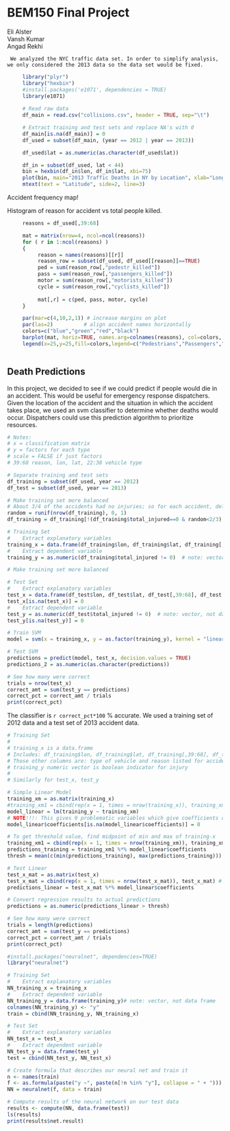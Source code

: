 BEM150 Final Project
========================================================
Eli Alster  
Vansh Kumar  
Angad Rekhi  

     We analyzed the NYC traffic data set. In order to simplify analysis, we only considered the 2013 data so the data set would be fixed.
  
```r
     library("plyr")
     library("hexbin")
     #install.packages('e1071', dependencies = TRUE)
     library(e1071)
     
     # Read raw data
     df_main = read.csv("collisions.csv", header = TRUE, sep="\t")

     # Extract training and test sets and replace NA's with 0
     df_main[is.na(df_main)] = 0
     df_used = subset(df_main, (year == 2012 | year == 2013))

     df_used$lat = as.numeric(as.character(df_used$lat))
```

```r
     df_in = subset(df_used, lat < 44)
     bin = hexbin(df_in$lon, df_in$lat, xbi=75)
     plot(bin, main="2013 Traffic Deaths in NY by Location", xlab="Longitude", ylab="")
     mtext(text = "Latitude", side=2, line=3)
```
Accident frequency map!

Histogram of reason for accident vs total people killed.

```r
     reasons = df_used[,39:68]

     mat = matrix(nrow=4, ncol=ncol(reasons))
     for ( r in 1:ncol(reasons) ) 
     {
          reason = names(reasons)[[r]]
          reason_row = subset(df_used, df_used[[reason]]==TRUE)
          ped = sum(reason_row[,"pedestr_killed"])
          pass = sum(reason_row[,"passengers_killed"])
          motor = sum(reason_row[,"motorists_killed"])
          cycle = sum(reason_row[,"cyclists_killed"])
          
          mat[,r] = c(ped, pass, motor, cycle)
     }

     par(mar=c(4,10,2,1)) # increase margins on plot 
     par(las=2)          # align accident names horizontally
     colors=c("blue","green","red","black")
     barplot(mat, horiz=TRUE, names.arg=colnames(reasons), col=colors, main="2013 NYC Deaths by Kind of Accident", xlab="Number of Deaths", xlim=c(0,40), cex.names=0.5)
     legend(x=25,y=25,fill=colors,legend=c("Pedestrians","Passengers","Motorists","Cyclists"))
 
```

Death Predictions
------------------

In this project, we decided to see if we could predict if people would die in an accident. This would be useful for emergency response dispatchers. Given the location of the accident and the situation in which the accident takes place, we used an svm classifier to determine whether deaths would occur. Dispatchers could use this prediction algorithm to prioritize resources.

``` r

# Notes:
# x = classification matrix
# y = factors for each type
# scale = FALSE if just factors
# 39:68 reason, lon, lat, 22:38 vehicle type

# Separate training and test sets
df_training = subset(df_used, year == 2012)
df_test = subset(df_used, year == 2013)

# Make training set more balanced
# About 3/4 of the accidents had no injuries; so for each accident, delete it with probability 2/3 to roughly balance the training set
random = runif(nrow(df_training), 0, 1)
df_training = df_training[!(df_training$total_injured==0 & random<2/3),]

# Training Set
#    Extract explanatory variables
training_x = data.frame(df_training$lon, df_training$lat, df_training[,39:68], df_training[,22:38])
#    Extract dependent variable
training_y = as.numeric(df_training$total_injured != 0)  # note: vector, not data frame

# Make training set more balanced 

# Test Set
#    Extract explanatory variables
test_x = data.frame(df_test$lon, df_test$lat, df_test[,39:68], df_test[,22:38])
test_x[is.na(test_x)] = 0
#    Extract dependent variable
test_y = as.numeric(df_test$total_injured != 0)  # note: vector, not data frame
test_y[is.na(test_y)] = 0

# Train SVM
model = svm(x = training_x, y = as.factor(training_y), kernel = "linear", cost = .1, type = "C-classification", scale = FALSE)

# Test SVM
predictions = predict(model, test_x, decision.values = TRUE)
predictions_2 = as.numeric(as.character(predictions))

# See how many were correct
trials = nrow(test_x)
correct_amt = sum(test_y == predictions)
correct_pct = correct_amt / trials
print(correct_pct)

```

The classifier is `r correct_pct*100` % accurate. We used a training set of 2012 data and a test set of 2013 accident data.

```r

# Training Set
# 
# training_x is a data.frame
# Includes: df_training$lon, df_training$lat, df_training[,39:68], df_training[,22:38]
# Those other columns are: type of vehicle and reason listed for accident
# training_y numeric vector is boolean indicator for injury
# 
# Similarly for test_x, test_y

# Simple Linear Model
training_xm = as.matrix(training_x)
#training_xm1 = cbind(rep(x = 1, times = nrow(training_x)), training_xm) #add 1 column
model_linear = lm(training_y ~ training_xm)
# NOTE!!!: This gives 9 problematic variables which give coefficients of NA.
model_linear$coefficients[is.na(model_linear$coefficients)] = 0

# To get threshold value, find midpoint of min and max of training-x
training_xm1 = cbind(rep(x = 1, times = nrow(training_xm)), training_xm)
predictions_training = training_xm1 %*% model_linear$coefficients
thresh = mean(c(min(predictions_training), max(predictions_training)))

# Test Linear
test_x_mat = as.matrix(test_x)
test_x_mat = cbind(rep(x = 1, times = nrow(test_x_mat)), test_x_mat) # add column of ones
predictions_linear = test_x_mat %*% model_linear$coefficients

# Convert regression results to actual predictions
predictions = as.numeric(predictions_linear > thresh)

# See how many were correct
trials = length(predictions)
correct_amt = sum(test_y == predictions)
correct_pct = correct_amt / trials
print(correct_pct)
```

```r

#install.packages("neuralnet", dependencies=TRUE)
library("neuralnet")

# Training Set
#    Extract explanatory variables
NN_training_x = training_x
#    Extract dependent variable
NN_training_y = data.frame(training_y)# note: vector, not data frame
colnames(NN_training_y) <- "y"
train = cbind(NN_training_y, NN_training_x)

# Test Set
#    Extract explanatory variables
NN_test_x = test_x
#    Extract dependent variable
NN_test_y = data.frame(test_y)
test = cbind(NN_test_y, NN_test_x)

# Create formula that describes our neural net and train it
n <- names(train)
f <- as.formula(paste("y ~", paste(n[!n %in% "y"], collapse = " + ")))
NN = neuralnet(f, data = train)

# Compute results of the neural network on our test data
results <- compute(NN, data.frame(test))
ls(results)
print(results$net.result)

```